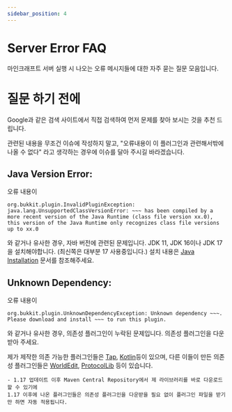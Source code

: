 ```yaml
---
sidebar_position: 4
---
```


# Server Error FAQ

마인크래프트 서버 실행 시 나오는 오류 메시지들에 대한 자주 묻는 질문 모음입니다.

# 질문 하기 전에

Google과 같은 검색 사이트에서 직접 검색하여 먼저 문제를 찾아 보시는 것을 추천 드립니다.

관련된 내용을 무조건 이슈에 작성하지 말고, "오류내용이 이 플러그인과 관련해서밖에 나올 수 없다" 라고 생각하는 경우에 이슈를 달아 주시길 바라겠습니다.

## Java Version Error:

오류 내용이

```
org.bukkit.plugin.InvalidPluginException: java.lang.UnsupportedClassVersionError: ~~~ has been compiled by a more recent version of the Java Runtime (class file version xx.0), this version of the Java Runtime only recognizes class file versions up to xx.0
```

와 같거나 유사한 경우, 자바 버전에 관련된 문제입니다. JDK 11, JDK 16이나 JDK 17을 설치해야합니다. (최신쪽은 대부분 17 사용중입니다.) 설치 내용은 [Java Installation](Java17-Installation) 문서를 참조해주세요.

## Unknown Dependency:

오류 내용이
```
org.bukkit.plugin.UnknownDependencyException: Unknown dependency ~~~. Please download and install ~~~ to run this plugin.
```
와 같거나 유사한 경우, 의존성 플러그인이 누락된 문제입니다. 의존성 플러그인을 다운받아 주세요.

제가 제작한 의존 가능한 플러그인들은 [Tap](https://github.com/monun/tap/releases), [Kotlin](https://github.com/monun/kotlin-plugin/releases)등이 있으며, 다른 이들이 만든 의존성 플러그인들은 [WorldEdit](https://dev.bukkit.org/projects/worldedit/files), [ProtocolLib](https://github.com/dmulloy2/ProtocolLib/releases) 등이 있습니다.

    - 1.17 업데이트 이후 Maven Central Repository에서 제 라이브러리를 바로 다운로드 할 수 있기에
    1.17 이후에 나온 플러그인들은 의존성 플러그인을 다운받을 필요 없이 플러그인 파일을 받기만 하면 자동 적용됩니다.
